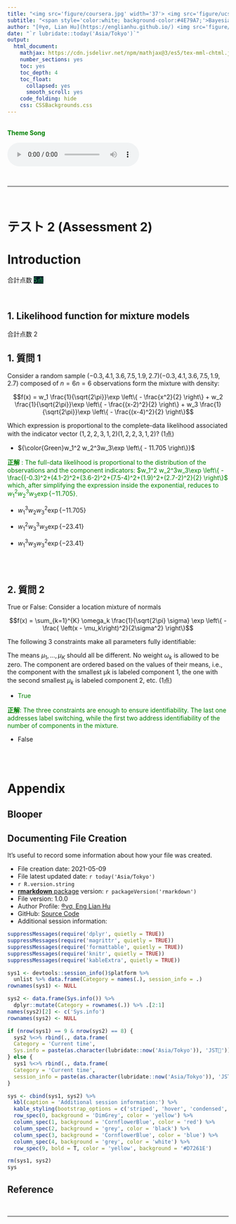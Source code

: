 ```yaml
---
title: "<img src='figure/coursera.jpg' width='37'> <img src='figure/ucsc.png' width='240'>"
subtitle: "<span style='color:white; background-color:#4E79A7;'>Bayesian Statistics: Mixture Models</span> (Assessment 2)"
author: "[®γσ, Lian Hu](https://englianhu.github.io/) <img src='figure/quantitative trader 1.jpg' width='12'> <img src='figure/ENG.jpg' width='24'> ®"
date: "`r lubridate::today('Asia/Tokyo')`"
output:
  html_document: 
    mathjax: https://cdn.jsdelivr.net/npm/mathjax@3/es5/tex-mml-chtml.js
    number_sections: yes
    toc: yes
    toc_depth: 4
    toc_float:
      collapsed: yes
      smooth_scroll: yes
    code_folding: hide
    css: CSSBackgrounds.css
---
```


<br>
<span style='color:green'>**Theme Song**</span>
<br>

<audio src="music/California-Dreaming-Chorus.mp3" controls></audio>
<br>

------

<br>

# テスト 2 (Assessment 2)

# Introduction

合計点数 <span style='color:#3C5C; background-color:#011A27;'>5点</span>

<br>

## 1. Likelihood function for mixture models

合計点数 2

## 1. 質問 1

Consider a random sample $(-0.3, 4.1, 3.6, 7.5, 1.9, 2.7)(−0.3,4.1,3.6,7.5,1.9,2.7)$ composed of $n=6n=6$ observations form the mixture with density:

$$f(x) = w_1 \frac{1}{\sqrt{2\pi}}\exp \left\{ - \frac{x^2}{2} \right\} + w_2 \frac{1}{\sqrt{2\pi}}\exp \left\{ - \frac{(x-2)^2}{2} \right\} + w_3 \frac{1}{\sqrt{2\pi}}\exp \left\{ - \frac{(x-4)^2}{2} \right\}$$

Which expression is proportional to the complete-data likelihood associated with the indicator vector $(1,2,2,3,1,2)(1,2,2,3,1,2)$? (1点)

- ${\color{Green}w_1^2 w_2^3w_3\exp \left\{ - 11.705 \right\}}$

<span style='color:Green;'> **正解** :
The full-data likelihood is proportional to the distribution of the observations and the component indicators: $w_1^2 w_2^3w_3\exp \left\{ - \frac{(-0.3)^2+(4.1-2)^2+(3.6-2)^2+(7.5-4)^2+(1.9)^2+(2.7-2)^2}{2} \right\}$ which, after simplifying the expression inside the exponential, reduces to $w_1^2 w_2^3w_3\exp \left\{ -11.705 \right\}$.
</span>

- $w_1^3 w_2w_3^2\exp \left\{ - 11.705 \right\}$

- $w_1^2 w_3^3w_3\exp \left\{ - 23.41 \right\}$

- $w_1^3 w_3w_3^2\exp \left\{ - 23.41 \right\}$

</br></br>

## 2. 質問 2

True or False: Consider a location mixture of normals

$$f(x) = \sum_{k=1}^{K} \omega_k \frac{1}{\sqrt{2\pi} \sigma}  \exp \left\{  - \frac{ \left(x - \mu_k\right)^2}{2\sigma^2} \right\}$$

The following 3 constraints make all parameters fully identifiable:

The means $\mu_1, \ldots, \mu_K$ should all be different.
No weight $\omega_k$ is allowed to be zero.
The component are ordered based on the values of their means, i.e., the component with the smallest μk is labeled component 1, the one with the second smallest $\mu_k$ is labeled component 2, etc.  (1点)

- <span style='color:Green;'>True</span>

<span style='color:Green;'>**正解**: 
The three constraints are enough to ensure identifiability.  The last one addresses label switching, while the first two address identifiability of the number of components in the mixture.
</span>

- False

<br><br>

# Appendix

## Blooper

## Documenting File Creation 

It's useful to record some information about how your file was created.

- File creation date: 2021-05-09
- File latest updated date: `r today('Asia/Tokyo')`
- `r R.version.string`
- [**rmarkdown** package](https://github.com/rstudio/rmarkdown) version: `r packageVersion('rmarkdown')`
- File version: 1.0.0
- Author Profile: [®γσ, Eng Lian Hu](https://github.com/scibrokes/owner)
- GitHub: [Source Code](https://github.com/englianhu/coursera-bayesian-statistics-mixture-models)
- Additional session information:

```r
suppressMessages(require('dplyr', quietly = TRUE))
suppressMessages(require('magrittr', quietly = TRUE))
suppressMessages(require('formattable', quietly = TRUE))
suppressMessages(require('knitr', quietly = TRUE))
suppressMessages(require('kableExtra', quietly = TRUE))

sys1 <- devtools::session_info()$platform %>% 
  unlist %>% data.frame(Category = names(.), session_info = .)
rownames(sys1) <- NULL

sys2 <- data.frame(Sys.info()) %>% 
  dplyr::mutate(Category = rownames(.)) %>% .[2:1]
names(sys2)[2] <- c('Sys.info')
rownames(sys2) <- NULL

if (nrow(sys1) == 9 & nrow(sys2) == 8) {
  sys2 %<>% rbind(., data.frame(
  Category = 'Current time', 
  Sys.info = paste(as.character(lubridate::now('Asia/Tokyo')), 'JST🗾')))
} else {
  sys1 %<>% rbind(., data.frame(
  Category = 'Current time', 
  session_info = paste(as.character(lubridate::now('Asia/Tokyo')), 'JST🗾')))
}

sys <- cbind(sys1, sys2) %>% 
  kbl(caption = 'Additional session information:') %>% 
  kable_styling(bootstrap_options = c('striped', 'hover', 'condensed', 'responsive')) %>% 
  row_spec(0, background = 'DimGrey', color = 'yellow') %>% 
  column_spec(1, background = 'CornflowerBlue', color = 'red') %>% 
  column_spec(2, background = 'grey', color = 'black') %>% 
  column_spec(3, background = 'CornflowerBlue', color = 'blue') %>% 
  column_spec(4, background = 'grey', color = 'white') %>% 
  row_spec(9, bold = T, color = 'yellow', background = '#D7261E')

rm(sys1, sys2)
sys
```

## Reference

<br>

---

<br>
